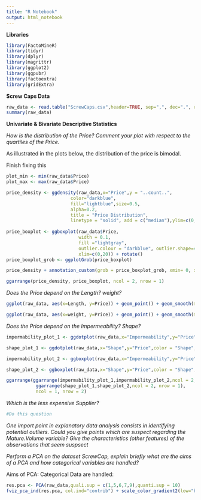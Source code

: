 ```yaml
---
title: "R Notebook"
output: html_notebook
---
```


**Libraries**

```r
library(FactoMineR)
library(tidyr)
library(dplyr)
library(magrittr)
library(ggplot2)
library(ggpubr)
library(factoextra)
library(gridExtra)
```



**Screw Caps Data**
```r
raw_data <- read.table("ScrewCaps.csv",header=TRUE, sep=",", dec=".", row.names=1)
summary(raw_data)
```



**Univariate & Bivariate Descriptive Statistics**

*How is the distribution of the Price? Comment your plot with respect to the quartiles of the Price.*

As illustrated in the plots below, the distribution of the price is bimodal.

Finish fixing this 

```r

plot_min <- min(raw_data$Price)
plot_max <- max(raw_data$Price)

price_density <- ggdensity(raw_data,x="Price",y = "..count..",
                        color="darkblue",
                        fill="lightblue",size=0.5, 
                        alpha=0.2, 
                        title = "Price Distribution", 
                        linetype = "solid", add = c("median"),ylim=c(0,20),xlim=c(0,50)) +scale_x_continuous(limits=c(0,50))
  
price_boxplot <- ggboxplot(raw_data$Price, 
                           width = 0.1, 
                           fill ="lightgray", 
                           outlier.colour = "darkblue", outlier.shape=4.2, ylim=c(0,50),
                           xlim=c(0,20)) + rotate() 
price_boxplot_grob <- ggplotGrob(price_boxplot) 

price_density + annotation_custom(grob = price_boxplot_grob, xmin= 0, xmax = 50, ymin= -4.5 , ymax=6)

ggarrange(price_density, price_boxplot, ncol = 2, nrow = 1)

```




*Does the Price depend on the Length? weight?*

```r
ggplot(raw_data, aes(x=Length, y=Price)) + geom_point() + geom_smooth(method=lm, color="darkblue")+ theme_minimal()

ggplot(raw_data, aes(x=weight, y=Price)) + geom_point() + geom_smooth(method=lm,color="red")+theme_minimal()
```

*Does the Price depend on the Impermeability? Shape?*

```r
impermability_plot_1 <- ggdotplot(raw_data,x="Impermeability",y="Price",color = "Impermeability", palette = "jco",binwidth = 1,legend="none")

shape_plot_1 <- ggdotplot(raw_data,x="Shape",y="Price",color = "Shape", palette = "npg",binwidth = 1,legend="none")

impermability_plot_2 <- ggboxplot(raw_data,x="Impermeability",y="Price",color = "Impermeability", palette = "jco",legend="none")

shape_plot_2 <- ggboxplot(raw_data,x="Shape",y="Price",color = "Shape", palette = "npg", legend = "none")

ggarrange(ggarrange(impermability_plot_1,impermability_plot_2,ncol = 2, nrow = 1),
           ggarrange(shape_plot_1,shape_plot_2,ncol = 2, nrow = 1),
           ncol = 1, nrow = 2)

```

*Which is the less expensive Supplier?*

```r
#Do this question
```


*One import point in explanatory data analysis consists in identifying potential outliers. Could you give points which are suspect regarding the Mature.Volume variable? Give the characteristics (other features) of the observations that seem suspsect* 


*Perform a PCA on the dataset ScrewCap, explain briefly what are the aims of a PCA and how categorical variables are handled?*

Aims of PCA: 
Categorical Data are handled: 

```r
res.pca <- PCA(raw_data,quali.sup = c(1,5,6,7,9),quanti.sup = 10)
fviz_pca_ind(res.pca, col.ind="contrib") + scale_color_gradient2(low="blue", mid="white", high="red", midpoint=4) + theme_minimal()


```

